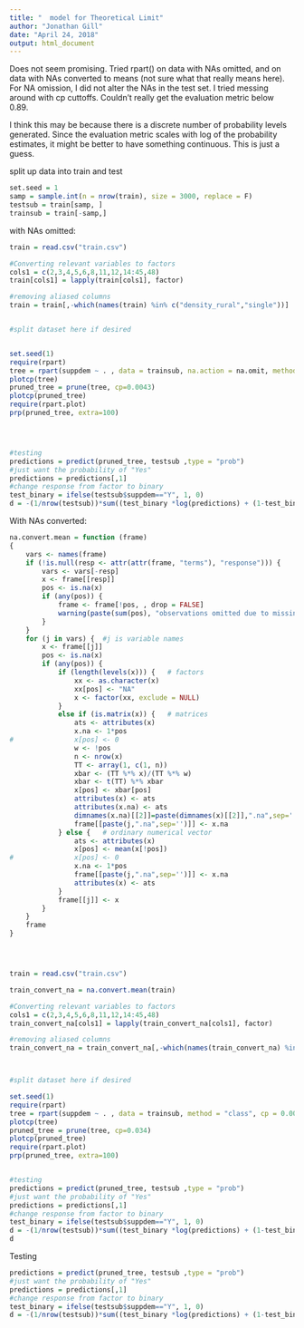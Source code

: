 ```yaml
---
title: "  model for Theoretical Limit"
author: "Jonathan Gill"
date: "April 24, 2018"
output: html_document
---
```


Does not seem promising. Tried rpart() on data with NAs omitted, and on data with NAs converted to means (not sure what that really means here). For NA omission, I did not alter the NAs in the test set. I tried messing around with cp cuttoffs. Couldn't really get the evaluation metric below 0.89.

I think this may be because there is a discrete number of probability levels generated. Since the evaluation metric scales with log of the probability estimates, it might be better to have something continuous. This is just a guess.

split up data into train and test
```r
set.seed = 1
samp = sample.int(n = nrow(train), size = 3000, replace = F)
testsub = train[samp, ]
trainsub = train[-samp,]
```



with NAs omitted:

```r

train = read.csv("train.csv")

#Converting relevant variables to factors
cols1 = c(2,3,4,5,6,8,11,12,14:45,48)
train[cols1] = lapply(train[cols1], factor)

#removing aliased columns
train = train[,-which(names(train) %in% c("density_rural","single"))]


#split dataset here if desired


set.seed(1)
require(rpart)
tree = rpart(suppdem ~ . , data = trainsub, na.action = na.omit, method = "class", cp = 0.0015)
plotcp(tree)
pruned_tree = prune(tree, cp=0.0043)
plotcp(pruned_tree)
require(rpart.plot)
prp(pruned_tree, extra=100)




#testing
predictions = predict(pruned_tree, testsub ,type = "prob")
#just want the probability of "Yes"
predictions = predictions[,1] 
#change response from factor to binary
test_binary = ifelse(testsub$suppdem=="Y", 1, 0)
d = -(1/nrow(testsub))*sum((test_binary *log(predictions) + (1-test_binary )*log(1-predictions)))
```



With NAs converted:
```r
na.convert.mean = function (frame) 
{
    vars <- names(frame)
    if (!is.null(resp <- attr(attr(frame, "terms"), "response"))) {
        vars <- vars[-resp]
        x <- frame[[resp]]
        pos <- is.na(x)
        if (any(pos)) {
            frame <- frame[!pos, , drop = FALSE]
            warning(paste(sum(pos), "observations omitted due to missing values in the response"))
        }
    }
    for (j in vars) {  #j is variable names
        x <- frame[[j]]
        pos <- is.na(x)
        if (any(pos)) {
            if (length(levels(x))) {   # factors
                xx <- as.character(x)
                xx[pos] <- "NA"
                x <- factor(xx, exclude = NULL)
            }
            else if (is.matrix(x)) {   # matrices
                ats <- attributes(x)
                x.na <- 1*pos
#               x[pos] <- 0
                w <- !pos
                n <- nrow(x)
                TT <- array(1, c(1, n))
                xbar <- (TT %*% x)/(TT %*% w)
                xbar <- t(TT) %*% xbar
                x[pos] <- xbar[pos]
                attributes(x) <- ats
                attributes(x.na) <- ats
                dimnames(x.na)[[2]]=paste(dimnames(x)[[2]],".na",sep='')
                frame[[paste(j,".na",sep='')]] <- x.na 
            } else {   # ordinary numerical vector
                ats <- attributes(x)
                x[pos] <- mean(x[!pos])
#               x[pos] <- 0
                x.na <- 1*pos
                frame[[paste(j,".na",sep='')]] <- x.na 
                attributes(x) <- ats
            }
            frame[[j]] <- x
        }
    }
    frame
}




train = read.csv("train.csv")

train_convert_na = na.convert.mean(train)

#Converting relevant variables to factors
cols1 = c(2,3,4,5,6,8,11,12,14:45,48)
train_convert_na[cols1] = lapply(train_convert_na[cols1], factor)

#removing aliased columns
train_convert_na = train_convert_na[,-which(names(train_convert_na) %in% c("density_rural","single"))]



#split dataset here if desired

set.seed(1)
require(rpart)
tree = rpart(suppdem ~ . , data = trainsub, method = "class", cp = 0.0015)
plotcp(tree)
pruned_tree = prune(tree, cp=0.034)
plotcp(pruned_tree)
require(rpart.plot)
prp(pruned_tree, extra=100)


#testing
predictions = predict(pruned_tree, testsub ,type = "prob")
#just want the probability of "Yes"
predictions = predictions[,1] 
#change response from factor to binary
test_binary = ifelse(testsub$suppdem=="Y", 1, 0)
d = -(1/nrow(testsub))*sum((test_binary *log(predictions) + (1-test_binary )*log(1-predictions)))
d
```


Testing
```r

predictions = predict(pruned_tree, testsub ,type = "prob")
#just want the probability of "Yes"
predictions = predictions[,1] 
#change response from factor to binary
test_binary = ifelse(testsub$suppdem=="Y", 1, 0)
d = -(1/nrow(testsub))*sum((test_binary *log(predictions) + (1-test_binary )*log(1-predictions)))
```

